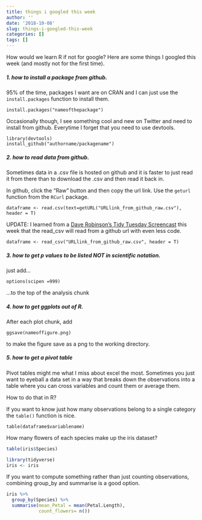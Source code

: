 ```yaml
---
title: things i googled this week
author: ''
date: '2018-10-08'
slug: things-i-googled-this-week
categories: []
tags: []
---
```



How would we learn R if not for google? Here are some things I googled this week (and mostly not for the first time). 

##### 1. how to install a package from github.

95% of the time, packages I want are on CRAN and I can just use the `install.packages` function to install them. 

```
install.packages("nameofthepackage")

````

Occasionally though, I see something cool and new on Twitter and need to install from github. Everytime I forget that you need to use devtools. 

```
library(devtools)
install_github("authorname/packagename")

```

##### 2. how to read data from github.

Sometimes data in a .csv file is hosted on github and it is faster to just read it from there than to download the .csv and then read it back in. 

In github, click the "Raw" button and then copy the url link.  Use the `geturl` function from the `RCurl` package. 

```
dataframe <- read.csv(text=getURL("URLlink_from_github_raw.csv"), header = T)
```

UPDATE: I learned from a [Dave Robinson's Tidy Tuesday Screencast](http://varianceexplained.org/r/tidy-tuesday-college-major/) this week that the read_csv will read from a github url with even less code. 

```
dataframe <- read_csv("URLlink_from_github_raw.csv", header = T)
```
##### 3. how to get p values to be listed NOT in scientific notation.

just add... 

```
options(scipen =999)
```

...to the top of the analysis chunk

##### 4. how to get ggplots out of R.

After each plot chunk, add

```
ggsave(nameoffigure.png)

```

to make the figure save as a png to the working directory. 

##### 5. how to get a pivot table

Pivot tables might me what I miss about excel the most. Sometimes you just want to eyeball a data set in a way that breaks down the observations into a table where you can cross variables and count them or average them. 

How to do that in R?

If you want to know just how many observations belong to a single category the `table()` function is nice. 

```
table(dataframe$variablename)

```
How many flowers of each species make up the iris dataset?

```r
table(iris$Species)
```
```r
library(tidyverse)
iris <- iris
```

If you want to compute something rather than just counting observations, combining group_by and summarise is a good option. 
```r
iris %>%
  group_by(Species) %>%
  summarise(mean_Petal = mean(Petal.Length), 
            count_flowers= n())
```

